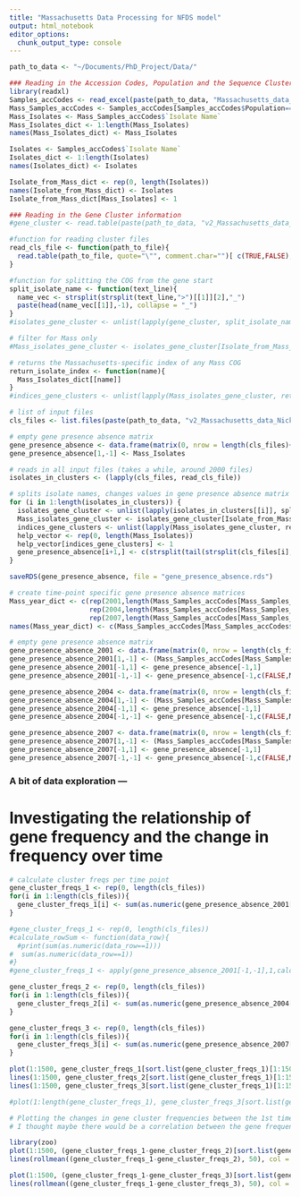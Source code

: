 ```yaml
---
title: "Massachusetts Data Processing for NFDS model"
output: html_notebook
editor_options: 
  chunk_output_type: console
---
```



```r
path_to_data <- "~/Documents/PhD_Project/Data/"
```

```r
### Reading in the Accession Codes, Population and the Sequence Clusters
library(readxl)
Samples_accCodes <- read_excel(paste(path_to_data, "Massachusetts_data_NickCroucher/SupplementaryDataPaper/Samples_accCodes.xlsx", sep = ""))
Mass_Samples_accCodes <- Samples_accCodes[Samples_accCodes$Population=="Massachusetts",]
Mass_Isolates <- Mass_Samples_accCodes$`Isolate Name`
Mass_Isolates_dict <- 1:length(Mass_Isolates)
names(Mass_Isolates_dict) <- Mass_Isolates

Isolates <- Samples_accCodes$`Isolate Name`
Isolates_dict <- 1:length(Isolates)
names(Isolates_dict) <- Isolates

Isolate_from_Mass_dict <- rep(0, length(Isolates))
names(Isolate_from_Mass_dict) <- Isolates
Isolate_from_Mass_dict[Mass_Isolates] <- 1
```

```r
### Reading in the Gene Cluster information
#gene_cluster <- read.table(paste(path_to_data, "v2_Massachusetts_data_NickCroucher/gCOG_sequences/CLS00005.out", sep = ""), quote="\"", comment.char="")[ c(TRUE,FALSE), ]

#function for reading cluster files
read_cls_file <- function(path_to_file){
  read.table(path_to_file, quote="\"", comment.char="")[ c(TRUE,FALSE), ]
}

#function for splitting the COG from the gene start
split_isolate_name <- function(text_line){
  name_vec <- strsplit(strsplit(text_line,">")[[1]][2],"_")
  paste(head(name_vec[[1]],-1), collapse = "_")
}
#isolates_gene_cluster <- unlist(lapply(gene_cluster, split_isolate_name))

# filter for Mass only
#Mass_isolates_gene_cluster <- isolates_gene_cluster[Isolate_from_Mass_dict[isolates_gene_cluster]==1]

# returns the Massachusetts-specific index of any Mass COG
return_isolate_index <- function(name){
  Mass_Isolates_dict[[name]]
}
#indices_gene_clusters <- unlist(lapply(Mass_isolates_gene_cluster, return_isolate_index))
```

```r
# list of input files
cls_files <- list.files(paste(path_to_data, "v2_Massachusetts_data_NickCroucher/gCOG_sequences", sep = ""), full.names = TRUE, recursive = FALSE)

# empty gene presence absence matrix
gene_presence_absence <- data.frame(matrix(0, nrow = length(cls_files)+1, ncol = length(Mass_Isolates)+1))
gene_presence_absence[1,-1] <- Mass_Isolates

# reads in all input files (takes a while, around 2000 files)
isolates_in_clusters <- (lapply(cls_files, read_cls_file))

# splits isolate names, changes values in gene presence absence matrix to 1 when genes are found
for (i in 1:length(isolates_in_clusters)) {
  isolates_gene_cluster <- unlist(lapply(isolates_in_clusters[[i]], split_isolate_name))
  Mass_isolates_gene_cluster <- isolates_gene_cluster[Isolate_from_Mass_dict[isolates_gene_cluster]==1]
  indices_gene_clusters <- unlist(lapply(Mass_isolates_gene_cluster, return_isolate_index))
  help_vector <- rep(0, length(Mass_Isolates))
  help_vector[indices_gene_clusters] <- 1
  gene_presence_absence[i+1,] <- c(strsplit(tail(strsplit(cls_files[i],"/")[[1]],1),"\\.")[[1]][1], help_vector)
}
```

```r
saveRDS(gene_presence_absence, file = "gene_presence_absence.rds")
```


```r
# create time-point specific gene presence absence matrices
Mass_year_dict <- c(rep(2001,length(Mass_Samples_accCodes[Mass_Samples_accCodes$`Year of Isolation`==2001,]$`Isolate Name`)), 
                    rep(2004,length(Mass_Samples_accCodes[Mass_Samples_accCodes$`Year of Isolation`==2004,]$`Isolate Name`)),
                    rep(2007,length(Mass_Samples_accCodes[Mass_Samples_accCodes$`Year of Isolation`==2007,]$`Isolate Name`)))
names(Mass_year_dict) <- c(Mass_Samples_accCodes[Mass_Samples_accCodes$`Year of Isolation`==2001,]$`Isolate Name`, Mass_Samples_accCodes[Mass_Samples_accCodes$`Year of Isolation`==2004,]$`Isolate Name`, Mass_Samples_accCodes[Mass_Samples_accCodes$`Year of Isolation`==2007,]$`Isolate Name`)

# empty gene presence absence matrix
gene_presence_absence_2001 <- data.frame(matrix(0, nrow = length(cls_files)+1, ncol = length(Mass_Samples_accCodes[Mass_Samples_accCodes$`Year of Isolation`==2001,]$`Isolate Name`)+1))
gene_presence_absence_2001[1,-1] <- (Mass_Samples_accCodes[Mass_Samples_accCodes$`Year of Isolation`==2001,]$`Isolate Name`)
gene_presence_absence_2001[-1,1] <- gene_presence_absence[-1,1]
gene_presence_absence_2001[-1,-1] <- gene_presence_absence[-1,c(FALSE,Mass_year_dict[unlist(gene_presence_absence[1,-1])]==2001)]

gene_presence_absence_2004 <- data.frame(matrix(0, nrow = length(cls_files)+1, ncol = length(Mass_Samples_accCodes[Mass_Samples_accCodes$`Year of Isolation`==2004,]$`Isolate Name`)+1))
gene_presence_absence_2004[1,-1] <- (Mass_Samples_accCodes[Mass_Samples_accCodes$`Year of Isolation`==2004,]$`Isolate Name`)
gene_presence_absence_2004[-1,1] <- gene_presence_absence[-1,1]
gene_presence_absence_2004[-1,-1] <- gene_presence_absence[-1,c(FALSE,Mass_year_dict[unlist(gene_presence_absence[1,-1])]==2004)]

gene_presence_absence_2007 <- data.frame(matrix(0, nrow = length(cls_files)+1, ncol = length(Mass_Samples_accCodes[Mass_Samples_accCodes$`Year of Isolation`==2007,]$`Isolate Name`)+1))
gene_presence_absence_2007[1,-1] <- (Mass_Samples_accCodes[Mass_Samples_accCodes$`Year of Isolation`==2007,]$`Isolate Name`)
gene_presence_absence_2007[-1,1] <- gene_presence_absence[-1,1]
gene_presence_absence_2007[-1,-1] <- gene_presence_absence[-1,c(FALSE,Mass_year_dict[unlist(gene_presence_absence[1,-1])]==2007)]
```



### A bit of data exploration ---
# Investigating the relationship of gene frequency and the change in frequency over time

```r
# calculate cluster freqs per time point
gene_cluster_freqs_1 <- rep(0, length(cls_files))
for(i in 1:length(cls_files)){
  gene_cluster_freqs_1[i] <- sum(as.numeric(gene_presence_absence_2001[i+1,-1]==1))/length(gene_presence_absence_2001[1,-1])
}

#gene_cluster_freqs_1 <- rep(0, length(cls_files))
#calculate_rowSum <- function(data_row){
  #print(sum(as.numeric(data_row==1)))
#  sum(as.numeric(data_row==1))
#}
#gene_cluster_freqs_1 <- apply(gene_presence_absence_2001[-1,-1],1,calculate_rowSum)

gene_cluster_freqs_2 <- rep(0, length(cls_files))
for(i in 1:length(cls_files)){
  gene_cluster_freqs_2[i] <- sum(as.numeric(gene_presence_absence_2004[i+1,-1]==1))/length(gene_presence_absence_2004[1,-1])
}

gene_cluster_freqs_3 <- rep(0, length(cls_files))
for(i in 1:length(cls_files)){
  gene_cluster_freqs_3[i] <- sum(as.numeric(gene_presence_absence_2007[i+1,-1]==1))/length(gene_presence_absence_2007[1,-1])
}
```

```r
plot(1:1500, gene_cluster_freqs_1[sort.list(gene_cluster_freqs_1)[1:1500]],type = "b", lty = 1)
lines(1:1500, gene_cluster_freqs_2[sort.list(gene_cluster_freqs_1)[1:1500]], col = "#E69F00",type = "b")
lines(1:1500, gene_cluster_freqs_3[sort.list(gene_cluster_freqs_1)[1:1500]], col = "#56B4E9", type = "b")

#plot(1:length(gene_cluster_freqs_1), gene_cluster_freqs_3[sort.list(gene_cluster_freqs_1)])
```

```r
# Plotting the changes in gene cluster frequencies between the 1st time point and the 2nd and 3rd, respectively, including a rolling mean
# I thought maybe there would be a correlation between the gene frequency and it variability. Well, there isn't.

library(zoo)
plot(1:1500, (gene_cluster_freqs_1-gene_cluster_freqs_2)[sort.list(gene_cluster_freqs_1)[1:1500]],type = "b", lty = 1)
lines(rollmean((gene_cluster_freqs_1-gene_cluster_freqs_2), 50), col = "#E69F00", lwd = 5)

plot(1:1500, (gene_cluster_freqs_1-gene_cluster_freqs_3)[sort.list(gene_cluster_freqs_1)[1:1500]],type = "b", lty = 1)
lines(rollmean((gene_cluster_freqs_1-gene_cluster_freqs_3), 50), col = "#E69F00", lwd = 5)
```

###